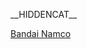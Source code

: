 __HIDDENCAT__

{{WPSS-cat}}
{{Stub Category|article=[[万代南梦宫娱乐|万代南梦宫娱乐]]|newstub=BandaiNamco-stub|category=万代南梦宫游戏}}

[[Category:各公司电子游戏小作品|Bandai Namco]]